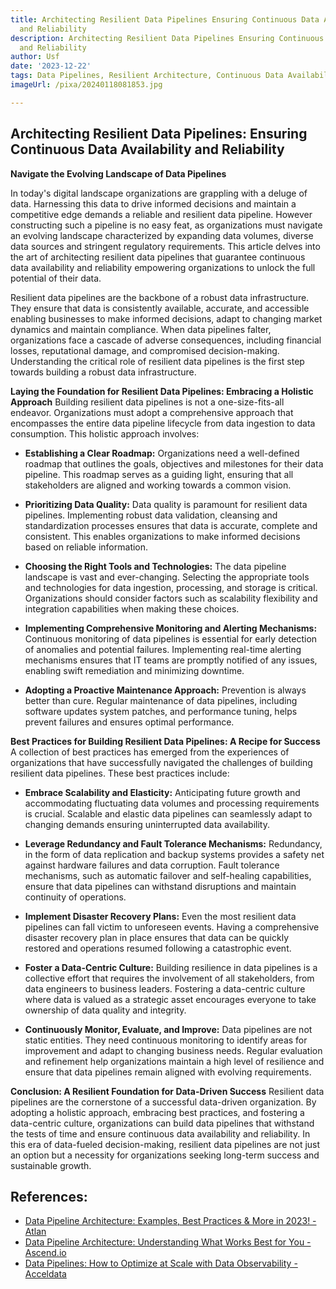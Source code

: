 ```yaml
---
title: Architecting Resilient Data Pipelines Ensuring Continuous Data Availability
  and Reliability
description: Architecting Resilient Data Pipelines Ensuring Continuous Data Availability
  and Reliability
author: Usf
date: '2023-12-22'
tags: Data Pipelines, Resilient Architecture, Continuous Data Availability, Data Reliability
imageUrl: /pixa/20240118081853.jpg

---
```

## Architecting Resilient Data Pipelines: Ensuring Continuous Data Availability and  Reliability
**Navigate the  Evolving Landscape of Data  Pipelines**

In today's digital landscape organizations are grappling with a deluge of data. Harnessing this data to drive informed decisions and maintain a competitive edge demands a reliable  and resilient data pipeline.  However constructing such a pipeline is no easy feat, as organizations must navigate an evolving  landscape characterized by expanding data volumes, diverse data sources and stringent regulatory requirements. This article delves  into the art of architecting resilient data  pipelines that  guarantee continuous  data availability and reliability empowering organizations to unlock the full potential of their data.

Resilient  data pipelines are the backbone of a robust data infrastructure. They ensure that data is consistently available, accurate,  and accessible enabling businesses to make informed decisions, adapt to changing  market  dynamics and maintain compliance. When data pipelines falter, organizations face  a cascade of adverse consequences, including financial losses, reputational damage, and compromised  decision-making. Understanding the  critical role of resilient data pipelines is the first step towards building a robust data infrastructure.

**Laying the Foundation for Resilient Data Pipelines: Embracing a Holistic Approach**
Building resilient data pipelines is not a one-size-fits-all endeavor. Organizations must  adopt  a comprehensive approach that  encompasses the entire data pipeline lifecycle from data ingestion to data consumption. This holistic approach involves:

*  **Establishing a Clear  Roadmap:** Organizations need a well-defined  roadmap that  outlines the goals, objectives and milestones for their data pipeline. This  roadmap serves as a guiding light, ensuring that all stakeholders are aligned and working towards  a common vision.

* **Prioritizing Data Quality:** Data quality is paramount for resilient data pipelines. Implementing robust data validation, cleansing and standardization processes ensures that data is accurate,  complete and consistent. This enables organizations to make informed decisions based on reliable information.

* **Choosing  the Right Tools and Technologies:** The data pipeline landscape  is vast and ever-changing. Selecting the  appropriate tools and  technologies for data ingestion, processing, and storage is critical. Organizations should  consider factors  such as scalability flexibility and integration capabilities when making these choices.

* **Implementing Comprehensive Monitoring and Alerting Mechanisms:** Continuous monitoring of data pipelines is essential for early detection of anomalies and potential failures. Implementing real-time alerting mechanisms ensures that IT teams are promptly notified of any issues, enabling  swift  remediation and minimizing  downtime.

* **Adopting a  Proactive  Maintenance  Approach:** Prevention is always better  than cure. Regular maintenance of data  pipelines, including software updates system patches, and performance tuning,  helps  prevent failures and ensures optimal performance.

**Best Practices for Building Resilient Data Pipelines: A Recipe for Success**
A collection of best practices has emerged from the  experiences of organizations that have successfully navigated the challenges of  building  resilient data pipelines. These best practices include:

* **Embrace Scalability and Elasticity:** Anticipating  future growth and accommodating fluctuating data volumes and processing requirements is crucial. Scalable and elastic data  pipelines can seamlessly adapt to  changing demands ensuring uninterrupted data availability.

* **Leverage Redundancy and Fault Tolerance Mechanisms:**  Redundancy, in  the form of data replication and backup systems provides a safety net against  hardware failures and data corruption.  Fault tolerance mechanisms, such as automatic failover and self-healing capabilities, ensure that data pipelines can withstand disruptions and maintain continuity of operations.

* **Implement Disaster Recovery Plans:** Even the most resilient data pipelines  can  fall victim to unforeseen  events. Having  a comprehensive  disaster recovery plan in place ensures that data can be quickly restored and operations resumed following a catastrophic event.

* **Foster a Data-Centric Culture:** Building resilience in data pipelines is a collective effort  that requires  the involvement of  all stakeholders, from data engineers to business leaders. Fostering a data-centric culture where data  is valued as a strategic asset encourages everyone to take ownership  of data quality and integrity.

* **Continuously Monitor, Evaluate, and Improve:** Data pipelines are not static entities. They need continuous monitoring  to identify areas for improvement  and adapt to changing business needs. Regular evaluation and refinement help organizations maintain a high level of resilience and ensure that  data pipelines remain aligned  with evolving requirements.

**Conclusion: A Resilient Foundation for Data-Driven  Success**
Resilient data pipelines are the cornerstone of  a successful data-driven organization. By adopting a holistic approach, embracing best practices,  and fostering  a  data-centric culture, organizations can build data pipelines that withstand the tests of time and ensure continuous data availability and reliability. In this era of data-fueled decision-making, resilient data pipelines are not just an option but a necessity for organizations seeking long-term success and sustainable growth.

## References:
- [Data Pipeline Architecture: Examples, Best Practices & More in 2023! - Atlan](https://atlan.com/data-pipeline-architecture/)
- [Data Pipeline Architecture: Understanding What Works Best for You - Ascend.io](https://www.ascend.io/blog/data-pipeline-architecture-understanding-what-works-best-for-you/)
- [Data Pipelines: How to Optimize at Scale with Data Observability - Acceldata](https://www.acceldata.io/guide/data-pipelines-how-to-optimize-at-scale-with-data-observability)
